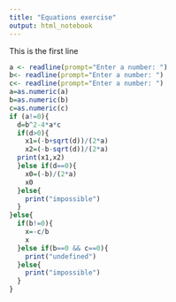 ```yaml
---
title: "Equations exercise"
output: html_notebook
---
```


This is the first line

```r
a <- readline(prompt="Enter a number: ")
b<- readline(prompt="Enter a number: ")
c<- readline(prompt="Enter a number: ")
a=as.numeric(a)
b=as.numeric(b)
c=as.numeric(c)
if (a!=0){
  d=b^2-4*a*c
  if(d>0){
    x1=(-b+sqrt(d))/(2*a)
    x2=(-b-sqrt(d))/(2*a)
  print(x1,x2)
  }else if(d==0){
    x0=(-b)/(2*a)
    x0
  }else{
    print("impossible")
  }
}else{
  if(b!=0){
    x=-c/b
    x
  }else if(b==0 && c==0){
    print("undefined")
  }else{
    print("impossible")
  }
}


```
